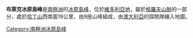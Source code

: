 {{Coord|72|59|S|74|28|E|source:GNIS|display=title}}

'''布萊克冰原島峰'''是[[南極洲|南極洲]]的[[冰原島峰|冰原島峰]]，位於[[維多利亞地|維多利亞地]]，屬於[[格羅夫山脈|格羅夫山脈]]的一部分，處於[[哈丁山|哈丁山]]西南面19公里，由9座山峰組成，由[[澳大利亞|澳大利亞]]的探險隊繪入地圖。

{{Antarctica-geo-stub}}
[[Category:南極洲冰原島峰|Category:南極洲冰原島峰]]